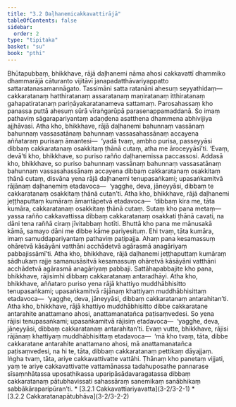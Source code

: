 ```yaml
---
title: "3.2 Daḷhanemicakkavattirājā"
tableOfContents: false
sidebar:
  order: 2
type: "tipitaka"
basket: "su"
book: "pthi"
---
```



<DynamicBreadcrumb />

<Division number="81" book="pthi" bookNo="8" page="48">

<Paragraph number="186" book="pthi">
Bhūtapubbaṃ, bhikkhave, rājā daḷhanemi nāma ahosi cakkavattī dhammiko dhammarājā cāturanto vijitāvī janapadatthāvariyappatto sattaratanasamannāgato. Tassimāni satta ratanāni ahesuṃ seyyathidaṃ—  cakkaratanaṃ hatthiratanaṃ assaratanaṃ maṇiratanaṃ itthiratanaṃ gahapatiratanaṃ pariṇāyakaratanameva sattamaṃ. Parosahassaṃ kho panassa puttā ahesuṃ sūrā vīraṅgarūpā parasenappamaddanā. So imaṃ pathaviṃ sāgarapariyantaṃ adaṇḍena asatthena dhammena abhivijiya ajjhāvasi.


</Paragraph>

</Division>
<Division number="82" book="pthi" bookNo="8" page="49">

<Paragraph number="187" book="pthi">
Atha kho, bhikkhave, rājā daḷhanemi bahunnaṃ vassānaṃ bahunnaṃ vassasatānaṃ bahunnaṃ vassasahassānaṃ accayena aññataraṃ purisaṃ āmantesi—  ‘yadā tvaṃ, ambho purisa, passeyyāsi dibbaṃ cakkaratanaṃ osakkitaṃ ṭhānā cutaṃ, atha me āroceyyāsī’ti. ‘Evaṃ, devā’ti kho, bhikkhave, so puriso rañño daḷhanemissa paccassosi. Addasā kho, bhikkhave, so puriso bahunnaṃ vassānaṃ bahunnaṃ vassasatānaṃ bahunnaṃ vassasahassānaṃ accayena dibbaṃ cakkaratanaṃ osakkitaṃ ṭhānā cutaṃ, disvāna yena rājā daḷhanemi tenupasaṅkami; upasaṅkamitvā rājānaṃ daḷhanemiṃ etadavoca—  ‘yagghe, deva, jāneyyāsi, dibbaṃ te cakkaratanaṃ osakkitaṃ ṭhānā cutan’ti. Atha kho, bhikkhave, rājā daḷhanemi jeṭṭhaputtaṃ kumāraṃ āmantāpetvā etadavoca—  ‘dibbaṃ kira me, tāta kumāra, cakkaratanaṃ osakkitaṃ ṭhānā cutaṃ. Sutaṃ kho pana metaṃ—  yassa rañño cakkavattissa dibbaṃ cakkaratanaṃ osakkati ṭhānā cavati, na dāni tena raññā ciraṃ jīvitabbaṃ hotīti. Bhuttā kho pana me mānusakā kāmā, samayo dāni me dibbe kāme pariyesituṃ. Ehi tvaṃ, tāta kumāra, imaṃ samuddapariyantaṃ pathaviṃ paṭipajja. Ahaṃ pana kesamassuṃ ohāretvā kāsāyāni vatthāni acchādetvā agārasmā anagāriyaṃ pabbajissāmī’ti.


</Paragraph>

</Division>
<Division number="83" book="pthi" bookNo="8" page="49">

<Paragraph number="188" book="pthi">
Atha kho, bhikkhave, rājā daḷhanemi jeṭṭhaputtaṃ kumāraṃ sādhukaṃ rajje samanusāsitvā kesamassuṃ ohāretvā kāsāyāni vatthāni acchādetvā agārasmā anagāriyaṃ pabbaji. Sattāhapabbajite kho pana, bhikkhave, rājisimhi dibbaṃ cakkaratanaṃ antaradhāyi.


</Paragraph>

<Paragraph number="189" book="pthi">
Atha kho, bhikkhave, aññataro puriso yena rājā khattiyo muddhābhisitto tenupasaṅkami; upasaṅkamitvā rājānaṃ khattiyaṃ muddhābhisittaṃ etadavoca—  ‘yagghe, deva, jāneyyāsi, dibbaṃ cakkaratanaṃ antarahitan’ti. Atha kho, bhikkhave, rājā khattiyo muddhābhisitto dibbe cakkaratane antarahite anattamano ahosi, anattamanatañca paṭisaṃvedesi. So yena rājisi tenupasaṅkami; upasaṅkamitvā rājisiṃ etadavoca—  ‘yagghe, deva, jāneyyāsi, dibbaṃ cakkaratanaṃ antarahitan’ti. Evaṃ vutte, bhikkhave, rājisi rājānaṃ khattiyaṃ muddhābhisittaṃ etadavoca—  ‘mā kho tvaṃ, tāta, dibbe cakkaratane antarahite anattamano ahosi, mā anattamanatañca paṭisaṃvedesi, na hi te, tāta, dibbaṃ cakkaratanaṃ pettikaṃ dāyajjaṃ. Iṅgha tvaṃ, tāta, ariye cakkavattivatte vattāhi. Ṭhānaṃ kho panetaṃ vijjati, yaṃ te ariye cakkavattivatte vattamānassa tadahuposathe pannarase sīsaṃnhātassa uposathikassa uparipāsādavaragatassa dibbaṃ cakkaratanaṃ pātubhavissati sahassāraṃ sanemikaṃ sanābhikaṃ sabbākāraparipūran’ti.

</Paragraph>
</Division>

<TableOfContents book="pthi" section="3.2">
* [3.2.1 Cakkavattiariyavatta](3-2/3-2-1)
* [3.2.2 Cakkaratanapātubhāva](3-2/3-2-2)
</TableOfContents>